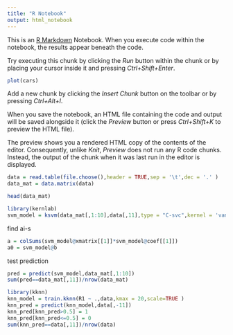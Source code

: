 ```yaml
---
title: "R Notebook"
output: html_notebook
---
```


This is an [R Markdown](http://rmarkdown.rstudio.com) Notebook. When you execute code within the notebook, the results appear beneath the code. 

Try executing this chunk by clicking the *Run* button within the chunk or by placing your cursor inside it and pressing *Ctrl+Shift+Enter*. 

```r
plot(cars)
```

Add a new chunk by clicking the *Insert Chunk* button on the toolbar or by pressing *Ctrl+Alt+I*.

When you save the notebook, an HTML file containing the code and output will be saved alongside it (click the *Preview* button or press *Ctrl+Shift+K* to preview the HTML file).

The preview shows you a rendered HTML copy of the contents of the editor. Consequently, unlike *Knit*, *Preview* does not run any R code chunks. Instead, the output of the chunk when it was last run in the editor is displayed.

```r
data = read.table(file.choose(),header = TRUE,sep = '\t',dec = '.' )
data_mat = data.matrix(data)

```
```r
head(data_mat)
```
```r
library(kernlab)
svm_model = ksvm(data_mat[,1:10],data[,11],type = "C-svc",kernel = 'vanilladot',C=100,scaled=TRUE)
```
find ai-s
```r
a = colSums(svm_model@xmatrix[[1]]*svm_model@coef[[1]])
a0 = svm_model@b
```
test prediction
```r
pred = predict(svm_model,data_mat[,1:10])
sum(pred==data_mat[,11])/nrow(data_mat)
```
```r
library(kknn)
knn_model = train.kknn(R1 ~ .,data,kmax = 20,scale=TRUE )
knn_pred = predict(knn_model,data[,-11])
knn_pred[knn_pred>0.5] = 1
knn_pred[knn_pred<=0.5] = 0
sum(knn_pred==data[,11])/nrow(data)
```
```r

```

